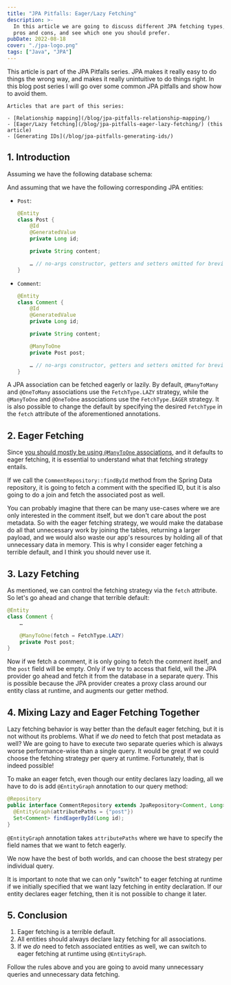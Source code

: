 ```yaml
---
title: "JPA Pitfalls: Eager/Lazy Fetching"
description: >-
  In this article we are going to discuss different JPA fetching types, their
  pros and cons, and see which one you should prefer.
pubDate: 2022-08-18
cover: "./jpa-logo.png"
tags: ["Java", "JPA"]
---
```



<aside class="p-8 my-8 rounded-xl bg-base shdow">
    This article is part of the JPA Pitfalls series.
    JPA makes it really easy to do things the wrong way, and makes it really
    unintuitive to do things right.
    In this blog post series I will go over some common JPA pitfalls and
    show how to avoid them.

    Articles that are part of this series:

    - [Relationship mapping](/blog/jpa-pitfalls-relationship-mapping/)
    - [Eager/Lazy fetching](/blog/jpa-pitfalls-eager-lazy-fetching/) (this article)
    - [Generating IDs](/blog/jpa-pitfalls-generating-ids/)

</aside>

## 1. Introduction

Assuming we have the following database schema:

<div set:html={erDiag} class="mx-auto max-w-[224px]" />

And assuming that we have the following corresponding JPA entities:

- `Post`:

  ```java
  @Entity
  class Post {
      @Id
      @GeneratedValue
      private Long id;

      private String content;

      … // no-args constructor, getters and setters omitted for brevity
  }
  ```

- `Comment`:

  ```java
  @Entity
  class Comment {
      @Id
      @GeneratedValue
      private Long id;

      private String content;

      @ManyToOne
      private Post post;

      … // no-args constructor, getters and setters omitted for brevity
  }
  ```

A JPA association can be fetched eagerly or lazily.
By default, `@ManyToMany` and `@OneToMany` associations use the `FetchType.LAZY` strategy,
while the `@ManyToOne` and `@OneToOne` associations use the `FetchType.EAGER` strategy.
It is also possible to change the default by specifying the desired `FetchType` in the
`fetch` attribute of the aforementioned annotations.

## 2. Eager Fetching

Since [you should mostly be using `@ManyToOne` associations](/blog/02-jpa-pitfalls-relationship-mapping/),
and it defaults to eager fetching, it is essential to understand what
that fetching strategy entails.

If we call the `CommentRepository::findById` method from the Spring Data repository,
it is going to fetch a comment with the specified ID, but it is also going to do a join
and fetch the associated post as well.

You can probably imagine that there can be many use-cases where we are only
interested in the comment itself, but we don't care about the post metadata.
So with the eager fetching strategy, we would make the database do all that
unnecessary work by joining the tables, returning a larger payload,
and we would also waste our app's resources by holding all of that unnecessary
data in memory.
This is why I consider eager fetching a terrible default, and I think you should never use it.

## 3. Lazy Fetching

As mentioned, we can control the fetching strategy via the `fetch` attribute.
So let's go ahead and change that terrible default:

```java
@Entity
class Comment {
    …

    @ManyToOne(fetch = FetchType.LAZY)
    private Post post;
}
```

Now if we fetch a comment, it is only going to fetch the comment itself,
and the `post` field will be empty.
Only if we try to access that field, will the JPA provider go ahead and fetch it
from the database in a separate query.
This is possible because the JPA provider creates a proxy class around our entity
class at runtime, and augments our getter method.

## 4. Mixing Lazy and Eager Fetching Together

Lazy fetching behavior is way better than the default eager fetching, but it
is not without its problems.
What if we _do_ need to fetch that post metadata as well?
We are going to have to execute two separate queries which is always worse performance-wise
than a single query.
It would be great if we could choose the fetching strategy per query at runtime.
Fortunately, that is indeed possible!

To make an eager fetch, even though our entity declares lazy loading,
all we have to do is add `@EntityGraph` annotation to our query method:

```java
@Repository
public interface CommentRepository extends JpaRepository<Comment, Long> {
  @EntityGraph(attributePaths = {"post"})
  Set<Comment> findEagerById(Long id);
}
```

`@EntityGraph` annotation takes `attributePaths` where we have to
specify the field names that we want to fetch eagerly.

We now have the best of both worlds, and can choose the best strategy per individual query.

It is important to note that we can only "switch" to eager fetching at runtime
if we initially specified that we want lazy fetching in entity declaration.
If our entity declares eager fetching, then it is not possible to change it later.

## 5. Conclusion

1. Eager fetching is a terrible default.
2. All entities should always declare lazy fetching for all associations.
3. If we _do_ need to fetch associated entities as well, we can switch to eager fetching
   at runtime using `@EntityGraph`.

Follow the rules above and you are going to avoid many unnecessary queries and
unnecessary data fetching.
